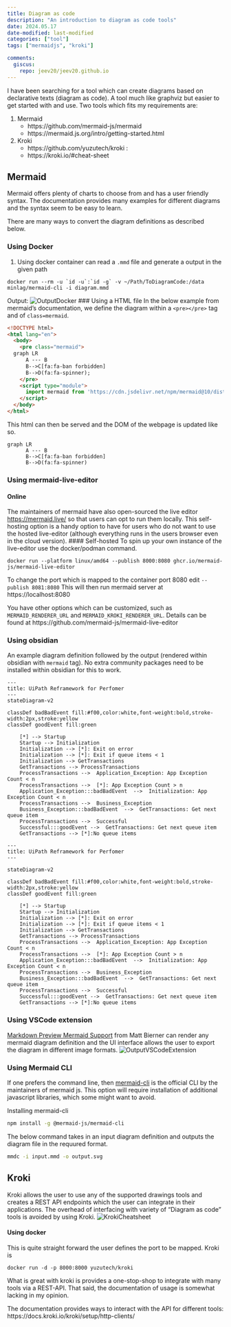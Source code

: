 ```yaml
---
title: Diagram as code
description: "An introduction to diagram as code tools"
date: 2024.05.17
date-modified: last-modified
categories: ["tool"]
tags: ["mermaidjs", "kroki"]

comments:
  giscus:
    repo: jeev20/jeev20.github.io
---
```


I have been searching for a tool which can create diagrams based on declarative texts (diagram as code). A tool much like graphviz but easier to get started with and use. Two tools which fits my requirements are:

1. Mermaid
	* https://github.com/mermaid-js/mermaid 
	* https://mermaid.js.org/intro/getting-started.html
2. Kroki
	*  https://github.com/yuzutech/kroki : 
	*  https://kroki.io/#cheat-sheet

## Mermaid 

Mermaid offers plenty of charts to choose from and has a user friendly syntax. The documentation provides many examples for different diagrams and the syntax seem to be easy to learn.

There are many ways to convert the diagram definitions as described below.


### Using Docker 

1. Using docker container can read a `.mmd` file and generate a output in the given path

```docker
docker run --rm -u `id -u`:`id -g` -v ~/Path/ToDiagramCode:/data minlag/mermaid-cli -i diagram.mmd
```

Output:
![OutputDocker](images/dockeroutput.png)
### Using a HTML file 
In the below example from mermaid's documentation, we define the diagram within a `<pre></pre>` tag and of `class=mermaid`. 
```html
<!DOCTYPE html>
<html lang="en">
  <body>
    <pre class="mermaid">
  graph LR
      A --- B
      B-->C[fa:fa-ban forbidden]
      B-->D(fa:fa-spinner);
    </pre>
    <script type="module">
      import mermaid from 'https://cdn.jsdelivr.net/npm/mermaid@10/dist/mermaid.esm.min.mjs';
    </script>
  </body>
</html>
```

This html can then be served and the DOM of the webpage is updated like so. 
```mermaid
graph LR
      A --- B
      B-->C[fa:fa-ban forbidden]
      B-->D(fa:fa-spinner)
```

### Using mermaid-live-editor
#### Online 
The maintainers of mermaid have also open-sourced the live editor [https://mermaid.live/](https://mermaid.live/) so that users can opt to run them locally. This self-hosting option is a handy option to have for users who do not want to use the hosted live-editor (although everything runs in the users browser even in the cloud version). 
#### Self-hosted
To spin up your own instance of the live-editor use the docker/podman command. 
```.docker
docker run --platform linux/amd64 --publish 8000:8080 ghcr.io/mermaid-js/mermaid-live-editor
```
To change the port which is mapped to the container port 8080 edit  `--publish 8081:8080`
This will then run mermaid server at https://localhost:8080

You have other options which can be customized, such as `MERMAID_RENDERER_URL` and  `MERMAID_KROKI_RENDERER_URL`. Details can be found at https://github.com/mermaid-js/mermaid-live-editor


### Using obsidian

An example diagram definition followed by the output (rendered within obsidian with `mermaid` tag). No extra community packages need to be installed within obsidian for this to work. 
```mermaid
---
title: UiPath Reframework for Perfomer
---
stateDiagram-v2

classDef badBadEvent fill:#f00,color:white,font-weight:bold,stroke-width:2px,stroke:yellow
classDef goodEvent fill:green

    [*] --> Startup
    Startup --> Initialization
    Initialization --> [*]: Exit on error
    Initialization --> [*]: Exit if queue items < 1
    Initialization --> GetTransactions
    GetTransactions --> ProcessTransactions
    ProcessTransactions -->  Application_Exception: App Exception Count < n
    ProcessTransactions -->  [*]: App Exception Count > n
    Application_Exception:::badBadEvent  -->  Initialization: App Exception Count < n
    ProcessTransactions -->  Business_Exception
    Business_Exception:::badBadEvent  -->  GetTransactions: Get next queue item
    ProcessTransactions -->  Successful
    Successful:::goodEvent -->  GetTransactions: Get next queue item
    GetTransactions --> [*]:No queue items
```

```mermaid
---
title: UiPath Reframework for Perfomer
---

stateDiagram-v2

classDef badBadEvent fill:#f00,color:white,font-weight:bold,stroke-width:2px,stroke:yellow
classDef goodEvent fill:green

    [*] --> Startup
    Startup --> Initialization
    Initialization --> [*]: Exit on error
    Initialization --> [*]: Exit if queue items < 1
    Initialization --> GetTransactions
    GetTransactions --> ProcessTransactions
    ProcessTransactions -->  Application_Exception: App Exception Count < n
    ProcessTransactions -->  [*]: App Exception Count > n
    Application_Exception:::badBadEvent  -->  Initialization: App Exception Count < n
    ProcessTransactions -->  Business_Exception
    Business_Exception:::badBadEvent  -->  GetTransactions: Get next queue item
    ProcessTransactions -->  Successful
    Successful:::goodEvent -->  GetTransactions: Get next queue item
    GetTransactions --> [*]:No queue items
```

### Using VSCode extension
[Markdown Preview Mermaid Support](https://github.com/mjbvz/vscode-markdown-mermaid.git) from Matt Bierner can render any mermaid diagram definition and the UI interface allows the user to export the diagram in different image formats. 
![OutputVSCodeExtension](images/VsCodeExtension.png)


### Using Mermaid CLI
If one prefers the command line, then [mermaid-cli](https://github.com/mermaid-js/mermaid-cli.git) is the official CLI by the maintainers of mermaid js. This option will require installation of additional javascript libraries, which some might want to avoid. 

Installing mermaid-cli 
```.bash
npm install -g @mermaid-js/mermaid-cli
```
The below command takes in an input diagram definition and outputs the diagram file in the requured format.
```.bash
mmdc -i input.mmd -o output.svg
```


## Kroki
Kroki allows the user to use any of the supported drawings tools and creates a REST API endpoints which the user can integrate in their applications. The overhead of interfacing with variety of "Diagram as code" tools is avoided by using Kroki. 
![KrokiCheatsheet](images/KrokiCheatSheet.png)

#### Using docker 
This is quite straight forward the user defines the port to be mapped. Kroki is 
```.docker
docker run -d -p 8000:8000 yuzutech/kroki
```
What is great with kroki is provides a one-stop-shop to integrate with many tools via a REST-API. That said, the documentation of usage is somewhat lacking in my opinion.

The documentation provides ways to interact with the API for different tools: https://docs.kroki.io/kroki/setup/http-clients/ 


